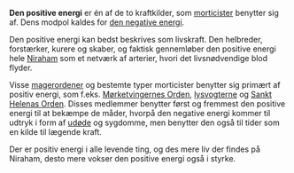 {{title:Den positive energi}}
{{author:Laura Holmegaard}}
{{timestamp:2014-09-21T20:54:26Z}}
{{copyright:Den positive energi}}
'''Den positive energi''' er én af de to kraftkilder, som [[morticist|morticister]] benytter sig af. Dens modpol kaldes for [[den negative energi]].

Den positive energi kan bedst beskrives som livskraft. Den helbreder, forstærker, kurere og skaber, og faktisk gennemløber den positive energi hele [[Niraham]] som et netværk af arterier, hvori det livsnødvendige blod flyder.

Visse [[magerordener]] og bestemte typer morticister benytter sig primært af positiv energi, som f.eks. [[Mørketvingernes Orden]], [[lysvogter|lysvogterne]] og [[Sankt Helenas Orden]]. Disses medlemmer benytter først og fremmest den positive energi til at bekæmpe de måder, hvorpå den negative energi kommer til udtryk i form af [[udøde]] og sygdomme, men benytter den også til tider som en kilde til lægende kraft.

Der er positiv energi i alle levende ting, og des mere liv der findes på Niraham, desto mere vokser den positive energi også i styrke.